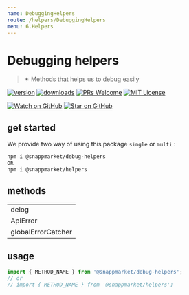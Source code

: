 ```yaml
---
name: DebuggingHelpers
route: /helpers/DebuggingHelpers
menu: 6.Helpers
---
```


# Debugging helpers
> ✴ Methods that helps us to debug easily

[![version](https://img.shields.io/npm/v/@snappmarket/debug-helpers.svg?style=flat-square)](https://www.npmjs.com/package/@snappmarket/debug-helpers)
[![downloads](https://img.shields.io/npm/dm/@snappmarket/debug-helpers.svg?style=flat-square)](http://www.npmtrends.com/@snappmarket/debug-helpers)
[![PRs Welcome](https://img.shields.io/badge/PRs-welcome-brightgreen.svg?style=flat-square)](http://makeapullrequest.com)
[![MIT License](https://img.shields.io/npm/l/@snappmarket/debug-helpers.svg?style=flat-square)](https://github.com/snappmarket/frontend-toolbox/tree/master/packages/useDidUpdateEffect/blob/master/LICENSE.md)

[![Watch on GitHub](https://img.shields.io/github/watchers/snappmarket/frontend-toolbox.svg?style=social)](https://github.com/snappmarket/frontend-toolbox/watchers)
[![Star on GitHub](https://img.shields.io/github/stars/snappmarket/frontend-toolbox.svg?style=social)](https://github.com/snappmarket/frontend-toolbox/stargazers)

## get started
We provide two way of using this package `single` or `multi` :
```bash
npm i @snappmarket/debug-helpers
OR
npm i @snappmarket/helpers
```


## methods
|        |
| ------ |
| delog                                                 |
| ApiError                                                 |
| globalErrorCatcher                                                 |

## usage
```javascript
import { METHOD_NAME } from '@snappmarket/debug-helpers';
// or
// import { METHOD_NAME } from '@snappmarket/helpers';
```
